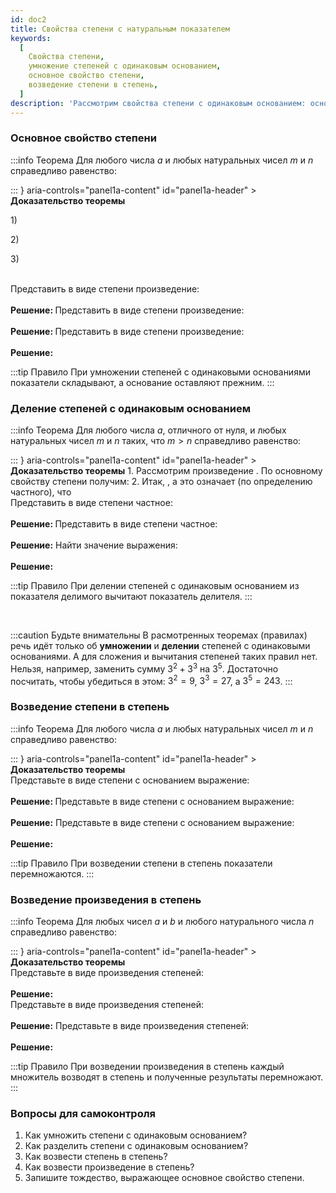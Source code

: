 ```yaml
---
id: doc2
title: Свойства степени с натуральным показателем
keywords:
  [
    Свойства степени,
    умножение степеней с одинаковым основанием,
    основное свойство степени,
    возведение степени в степень,
  ]
description: 'Рассмотрим свойства степени с одинаковым основанием: основное свойство степени, деление степеней с одинаковым основанием, возведение степени в степень.'
---
```



### Основное свойство степени

:::info Теорема
Для любого числа $a$ и любых натуральных чисел $m$ и $n$ справедливо равенство:

<TeX math="a^ma^n=a^{m+n}" block />
:::

<Accordion>
  <AccordionSummary
    expandIcon={<ExpandMoreIcon />}
    aria-controls="panel1a-content"
    id="panel1a-header"
  >
    <Typography>
      <b>Доказательство теоремы</b>
    </Typography>
  </AccordionSummary>
  <AccordionDetails>
    <Typography>

1\) <TeX math="a^m=\underbrace{a\cdot a \cdot ... \cdot a}_{\text{m множителей}};" />

2\) <TeX math="a^n=\underbrace{a\cdot a \cdot ... \cdot a}_{\text{n множителей} };" />

3\) <TeX math="a^ma^n=\underbrace{a\cdot a \cdot ... \cdot a}_{\text{m множителей} } \cdot \underbrace{a\cdot a \cdot ... \cdot a}_{\text{n множителей} }= \underbrace{a \cdot a \cdot ... \cdot a}_{\text{n+m множителей}}=a^{n+m}." />

</Typography>

  </AccordionDetails>
</Accordion>

<br />

<Tabs>
  <TabItem value="Пример 1" label="Пример №1" default>
  Представить в виде степени произведение:  <TeX math="b^5b^3"  />
<br/>
<br />
<b>
  Решение:
</b> <TeX math="b^5b^3=b^{5+3}=b^8" />

  </TabItem>
  <TabItem value="Пример №2" label="Пример №2">
   Представить в виде степени произведение:  <TeX math="(a-c)^3(a-c)^4"  />
<br/>
<br/>
<b>
  Решение:
</b> <TeX math="(a-c)^3(a-c)^4=(a-c)^{3+4}=(a-c)^{7}" />

  </TabItem>
  
  <TabItem value="Пример №3" label="Пример №3">
   Представить в виде степени произведение: <TeX math="(-xy)^3(-xy)^4(-xy)^6"  />
<br/>
<br/>
<b>Решение:</b> <TeX math="(-xy)^3(-xy)^4(-xy)^6=(-xy)^{3+4+6}=(-xy)^{13}"  />

  </TabItem>

</Tabs>

:::tip Правило
При умножении степеней с одинаковыми основаниями показатели складывают,
а основание оставляют прежним.
:::

### Деление степеней с одинаковым основанием

:::info Теорема
Для любого числа $a$, отличного от нуля, и любых натуральных чисел $m$ и $n$ таких, что $m > n$ справедливо равенство:

<TeX math="a^m:a^n=a^{m-n}" block />
:::

<Accordion>
  <AccordionSummary
    expandIcon={<ExpandMoreIcon />}
    aria-controls="panel1a-content"
    id="panel1a-header"
  >
    <Typography>
      <b>Доказательство теоремы</b>
    </Typography>
  </AccordionSummary>
  <AccordionDetails>
    <Typography>
1. Рассмотрим произведение <TeX math="a^{m-n}\cdot a^n" />. По основному свойству степени получим:
   <TeX math="a^{m-n}\cdot a^n= a^{m-n+n}=a^m." block />
2. Итак, <TeX math="a^{m-n}\cdot a^n=a^m" />, а это означает (по определению частного), что <TeX math="a^m:a^n=a^{m-n}." />
   </Typography>

  </AccordionDetails>
</Accordion>

<br />

<Tabs>
  <TabItem value="Пример 1" label="Пример №1" default>
 Представить в виде степени частное:  <TeX math="a^{13}:a^4"  />
<br/>
<br />
<b>
  Решение:
</b> <TeX math="a^{13}:a^4=a^{13-4}=a^{9}" />
  </TabItem>
<TabItem value="Пример №2" label="Пример №2">
  Представить в виде степени частное:  <TeX math="(a+b)^7:(a+b)^5"  />
<br />
<br />
<b>Решение:</b> <TeX math="(a+b)^7:(a+b)^5=(a+b)^{7-5}=(a+b)^2" />

  </TabItem>
  
  <TabItem value="Пример №3" label="Пример №3">
   Найти значение выражения: <TeX math="\left(-1\dfrac18\right)^5:\left(-1\dfrac18\right)^3"  />
<br/>
<br/>
<b>Решение:</b> <TeX math="\left(-1\dfrac18\right)^5:\left(-1\dfrac18\right)^3=\left(-1\dfrac18\right)^{5-3}=\left(-1\dfrac18\right)^2=\dfrac{81}{64}=1\dfrac{17}{64}"  />

  </TabItem>

</Tabs>

:::tip Правило
При делении степеней с одинаковым основанием из показателя делимого вычитают показатель делителя.
:::

<br />

:::caution Будьте внимательны
В расмотренных теоремах (правилах) речь идёт только
об **умножении** и **делении** степеней с одинаковыми основаниями. А для сложения
и вычитания степеней таких правил нет. Нельзя, например, заменить сумму $3^2+3^3$
на $3^5$. Достаточно посчитать, чтобы убедиться в этом: $3^2=9$, $3^3=27$, а $3^5=243$.
:::

### Возведение степени в степень

:::info Теорема
Для любого числа $a$ и любых натуральных чисел $m$ и $n$ справедливо равенство:

<TeX math="\left(a^m\right)^n=a^{mn}" block />
:::

<Accordion>
  <AccordionSummary
    expandIcon={<ExpandMoreIcon />}
    aria-controls="panel1a-content"
    id="panel1a-header"
  >
    <Typography>
      <b>Доказательство теоремы</b>
    </Typography>
  </AccordionSummary>
  <AccordionDetails>
    <Typography>
<TeX  math="\left(a^m\right)^n=\underbrace{a^m \cdot a^m \cdot ... \cdot a^m}_{\text{n множителей}}="
  block/>
<TeX
  math="=\underbrace{(a\cdot a \cdot ... \cdot a)\cdot(a\cdot a\cdot ... \cdot a) \cdot ... \cdot (a \cdot a \cdot ... \cdot a)}_{\text{n групп по m множителей в каждой }}="
  block
/>
<TeX
  math="=\underbrace{a \cdot a \cdot ... \cdot a \cdot a\cdot ... \cdot a \cdot a \cdot ... \cdot a}_{\text{nm множителей}}=a^{nm}"
  block
/>
   </Typography>

  </AccordionDetails>
</Accordion>

<br />

<Tabs>
  <TabItem value="Пример 1" label="Пример №1" default>
 Представьте в виде степени с основанием <TeX math="a"/> выражение:  <TeX math="(a^4)^5"  />
<br/>
<br />
<b>
  Решение:
</b> <TeX math="(a^4)^5=a^{4 \cdot 5}=a^{20}" />
  </TabItem>
<TabItem value="Пример №2" label="Пример №2">
  Представьте в виде степени с основанием <TeX math="a"/> выражение:  <TeX math="\left(\left(a^3\right)^4\right)^5"  />
<br />
<br />
<b>Решение:</b> <TeX math="\left(\left(a^3\right)^4\right)^5=\left(a^3\right)^{20}=a^{60}"  />

  </TabItem>
  
  <TabItem value="Пример №3" label="Пример №3">
  Представьте в виде степени с основанием <TeX math="a"/> выражение: <TeX math="\left(a^7\right)^2 \cdot \left(a^4\right)^9"  />
<br/>
<br/>
<b>Решение:</b> <TeX math="\left(a^7\right)^2 \cdot \left(a^4\right)^9 = a^{14} \cdot a^{36}=a^{50}"  />

  </TabItem>

</Tabs>

<br />

:::tip Правило
При возведении степени в степень показатели перемножаются.
:::

### Возведение произведения в степень

:::info Теорема
Для любых чисел $a$ и $b$ и любого натурального числа $n$ справедливо равенство:

<TeX math="(ab)^n=a^nb^n" block />
:::

<Accordion>
  <AccordionSummary
    expandIcon={<ExpandMoreIcon />}
    aria-controls="panel1a-content"
    id="panel1a-header"
  >
    <Typography>
      <b>Доказательство теоремы</b>
    </Typography>
  </AccordionSummary>
  <AccordionDetails>
    <Typography>
<TeX
  math="(ab)^n=\underbrace{(ab)\cdot (ab) \cdot ... \cdot (ab)}_{\text{n множителей}}="
  block
/>
<TeX
  math="=\underbrace{(a\cdot a \cdot ... \cdot a)}_{\text{n множителей}}\cdot \underbrace{(b\cdot b \cdot ... \cdot b)}_{\text{n множителей}}=a^nb^n"
  block
/>
   </Typography>

  </AccordionDetails>
</Accordion>

<br />

<Tabs>
  <TabItem value="Пример 1" label="Пример №1" default>
 Представьте в виде произведения степеней:  <TeX math="(mn)^7"  />
<br/>
<br />
<b>
  Решение:
</b>  <TeX math="(mn)^7=m^7n^7"  />
<br/>
  </TabItem>
<TabItem value="Пример №2" label="Пример №2">
  Представьте в виде произведения степеней:  <TeX math="(-ab)^4"  />
<br />
<br />
<b>Решение:</b> <TeX math="(-ab)^4=(-1)^4\cdot a^4 \cdot b^4 = a^4b^4"  />

  </TabItem>
  
  <TabItem value="Пример №3" label="Пример №3">
  Представьте в виде произведения степеней:  <TeX math="(-8xy)^3"  />
<br/>
<br/>
<b>Решение:</b> <TeX math="(-8xy)^3=(-8)^3\cdot x^3\cdot y^3"  />

  </TabItem>

</Tabs>

:::tip Правило
При возведении произведения в степень каждый множитель возводят в степень и полученные результаты перемножают.
:::

### Вопросы для самоконтроля

1. Как умножить степени с одинаковым основанием?
2. Как разделить степени с одинаковым основанием?
3. Как возвести степень в степень?
4. Как возвести произведение в степень?
5. Запишите тождество, выражающее основное свойство степени.
